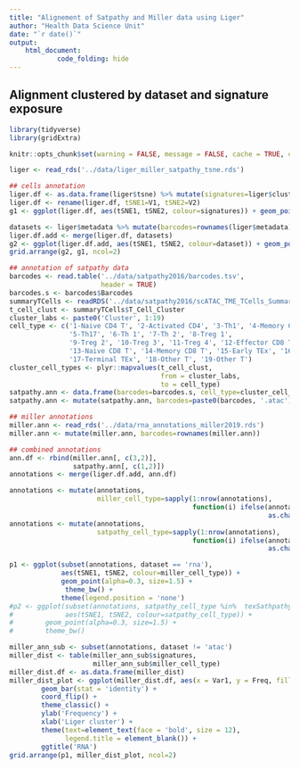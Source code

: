 ```yaml
---
title: "Alignement of Satpathy and Miller data using Liger"
author: "Health Data Science Unit"
date: "`r date()`"
output: 
    html_document:
            code_folding: hide
---
```


## Alignment clustered by dataset and signature exposure

```r
library(tidyverse)
library(gridExtra)

knitr::opts_chunk$set(warning = FALSE, message = FALSE, cache = TRUE, cache.lazy = FALSE)
```

```r
liger <- read_rds('../data/liger_miller_satpathy_tsne.rds')
```

```r
## cells annotation
liger.df <- as.data.frame(liger$tsne) %>% mutate(signatures=liger$clusters, barcodes=rownames(liger$tsne))
liger.df <- rename(liger.df, tSNE1=V1, tSNE2=V2)
g1 <- ggplot(liger.df, aes(tSNE1, tSNE2, colour=signatures)) + geom_point(alpha=0.5, size=0.5) + theme_bw()
```


```r
datasets <- liger$metadata %>% mutate(barcodes=rownames(liger$metadata))
liger.df.add <- merge(liger.df, datasets) 
g2 <- ggplot(liger.df.add, aes(tSNE1, tSNE2, colour=dataset)) + geom_point(alpha=0.5, size=0.5) + theme_bw()
grid.arrange(g2, g1, ncol=2)
```

```r
## annotation of satpathy data
barcodes <- read.table('../data/satpathy2016/barcodes.tsv', 
                       header = TRUE)  
barcodes.s <- barcodes$Barcodes
summaryTCells <- readRDS('../data/satpathy2016/scATAC_TME_TCells_SummarizedExperiment.final.rds')
t_cell_clust <- summaryTCells$T_Cell_Cluster
cluster_labs <- paste0('Cluster', 1:19)        
cell_type <- c('1-Naive CD4 T', '2-Activated CD4', '3-Th1', '4-Memory CD4 T',
               '5-Th17', '6-Th 1', '7-Th 2', '8-Treg 1',
               '9-Treg 2', '10-Treg 3', '11-Treg 4', '12-Effector CD8 T',
               '13-Naive CD8 T', '14-Memory CD8 T', '15-Early TEx', '16-Intermediate TEx',
               '17-Terminal TEx', '18-Other T', '19-Other T')
cluster_cell_types <- plyr::mapvalues(t_cell_clust, 
                                      from = cluster_labs, 
                                      to = cell_type)
satpathy.ann <- data.frame(barcodes=barcodes.s, cell_type=cluster_cell_types)
satpathy.ann <- mutate(satpathy.ann, barcodes=paste0(barcodes, '.atac'))

## miller annotations
miller.ann <- read_rds('../data/rna_annotations_miller2019.rds')
miller.ann <- mutate(miller.ann, barcodes=rownames(miller.ann))

## combined annotations
ann.df <- rbind(miller.ann[, c(3,2)], 
                satpathy.ann[, c(1,2)])
annotations <- merge(liger.df.add, ann.df)

annotations <- mutate(annotations, 
                      miller_cell_type=sapply(1:nrow(annotations), 
                                              function(i) ifelse(annotations$dataset[i]=='rna',
                                                                 as.character(annotations$cell_type[i]), 'atac')) )
annotations <- mutate(annotations, 
                      satpathy_cell_type=sapply(1:nrow(annotations), 
                                              function(i) ifelse(annotations$dataset[i]=='atac',
                                                                 as.character(annotations$cell_type[i]), 'rna')) )
```

```r
p1 <- ggplot(subset(annotations, dataset == 'rna'), 
             aes(tSNE1, tSNE2, colour=miller_cell_type)) + 
             geom_point(alpha=0.3, size=1.5) + 
              theme_bw() +
             theme(legend.position = 'none')
#p2 <- ggplot(subset(annotations, satpathy_cell_type %in%  texSathpathy), 
#             aes(tSNE1, tSNE2, colour=satpathy_cell_type)) + 
#        geom_point(alpha=0.3, size=1.5) + 
#        theme_bw()
```

```r
miller_ann_sub <- subset(annotations, dataset != 'atac')
miller_dist <- table(miller_ann_sub$signatures, 
                     miller_ann_sub$miller_cell_type)
miller_dist.df <- as.data.frame(miller_dist)
miller_dist_plot <- ggplot(miller_dist.df, aes(x = Var1, y = Freq, fill=Var2)) + 
        geom_bar(stat = 'identity') + 
        coord_flip() + 
        theme_classic() + 
        ylab('Frequency') +
        xlab('Liger cluster') +
        theme(text=element_text(face = 'bold', size = 12),
              legend.title = element_blank()) + 
        ggtitle('RNA')
grid.arrange(p1, miller_dist_plot, ncol=2)
```